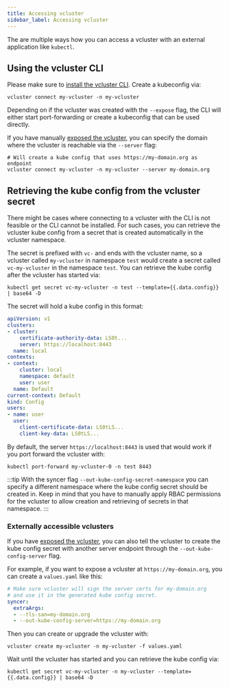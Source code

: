 ```yaml
---
title: Accessing vcluster
sidebar_label: Accessing vcluster
---
```


The are multiple ways how you can access a vcluster with an external application like `kubectl`. 

## Using the vcluster CLI

Please make sure to [install the vcluster CLI](../getting-started/setup.mdx). Create a kubeconfig via:

```
vcluster connect my-vcluster -n my-vcluster
```

Depending on if the vcluster was created with the `--expose` flag, the CLI will either start port-forwarding or create a kubeconfig that can be used directly.

If you have manually [exposed the vcluster](./external-access.mdx), you can specify the domain where the vcluster is reachable via the `--server` flag:

```
# Will create a kube config that uses https://my-domain.org as endpoint
vcluster connect my-vcluster -n my-vcluster --server my-domain.org
```

## Retrieving the kube config from the vcluster secret

There might be cases where connecting to a vcluster with the CLI is not feasible or the CLI cannot be installed. For such cases, you can retrieve the vcluster kube config from a secret that is created automatically in the vcluster namespace.

The secret is prefixed with `vc-` and ends with the vcluster name, so a vcluster called `my-vcluster` in namespace `test` would create a secret called `vc-my-vcluster` in the namespace `test`. You can retrieve the kube config after the vcluster has started via:

```
kubectl get secret vc-my-vcluster -n test --template={{.data.config}} | base64 -D
```

The secret will hold a kube config in this format:

```yaml
apiVersion: v1
clusters:
- cluster:
    certificate-authority-data: LS0t...
    server: https://localhost:8443
  name: local
contexts:
- context:
    cluster: local
    namespace: default
    user: user
  name: Default
current-context: Default
kind: Config
users:
- name: user
  user:
    client-certificate-data: LS0tLS...
    client-key-data: LS0tLS...
```

By default, the server `https://localhost:8443` is used that would work if you port forward the vcluster with:

```
kubectl port-forward my-vcluster-0 -n test 8443
```

:::tip
With the syncer flag `--out-kube-config-secret-namespace` you can specify a different namespace where the kube config secret should be created in. Keep in mind that you have to manually apply RBAC permissions for the vcluster to allow creation and retrieving of secrets in that namespace.
:::

### Externally accessible vclusters

If you have [exposed the vcluster](./external-access.mdx), you can also tell the vcluster to create the kube config secret with another server endpoint through the `--out-kube-config-server` flag.

For example, if you want to expose a vcluster at `https://my-domain.org`, you can create a `values.yaml` like this:
```yaml
# Make sure vcluster will sign the server certs for my-domain.org
# and use it in the generated kube config secret.
syncer:
  extraArgs:
  - --tls-san=my-domain.org
  - --out-kube-config-server=https://my-domain.org
```

Then you can create or upgrade the vcluster with:

```
vcluster create my-vcluster -n my-vcluster -f values.yaml
```

Wait until the vcluster has started and you can retrieve the kube config via:

```
kubectl get secret vc-my-vcluster -n my-vcluster --template={{.data.config}} | base64 -D
```

